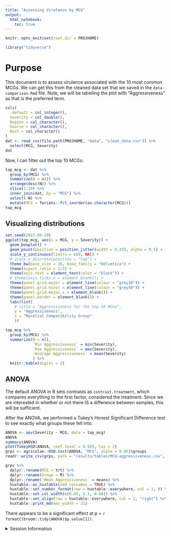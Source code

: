 ```yaml
---
title: "Assessing Virulence by MCG"
output: 
  html_notebook:
    toc: true
---
```


```r
knitr::opts_knit$set(root.dir = PROJHOME)
```

```r
library("tidyverse")
```

# Purpose

This document is to assess virulence associated with the 10 most common MCGs. We
can get this from the cleaned data set that we saved in the
`data-comparison.Rmd` file. Note, we will be labelling the plot with 
"Aggressiveness" as that is the preferred term.

```r
cols(
  .default = col_integer(),
  Severity = col_double(),
  Region = col_character(),
  Source = col_character(),
  Host = col_character()
)
dat <- read_csv(file.path(PROJHOME, "data", "clean_data.csv")) %>%
  select(MCG, Severity)
dat
```

Now, I can filter out the top 10 MCGs:

```r
top_mcg <- dat %>% 
  group_by(MCG) %>%
  summarize(N = n()) %>%
  arrange(desc(N)) %>%
  slice(1:10) %>% 
  inner_join(dat, by = "MCG") %>%
  select(-N) %>%
  mutate(MCG = forcats::fct_inorder(as.character(MCG)))
top_mcg
```

## Visualizing distributions

```r
set.seed(2017-06-29)
ggplot(top_mcg, aes(x = MCG, y = Severity)) +
  geom_boxplot() +
  geom_point(position = position_jitter(width = 0.25), alpha = 0.5) +
  scale_y_continuous(limits = c(0, NA)) +
  # scale_x_discrete(position = "top") +
  theme_bw(base_size = 16, base_family = "Helvetica") +
  theme(aspect.ratio = 1/2) +
  theme(axis.text = element_text(color = "black")) +
  # theme(axis.ticks.x = element_blank()) +
  theme(panel.grid.major = element_line(colour = "grey20")) +
  theme(panel.grid.minor = element_line(colour = "grey50")) +
  theme(panel.grid.major.x = element_blank()) +
  theme(panel.border = element_blank()) +
  labs(list(
    # title = "Aggressiveness for the top 10 MCGs",
    y = "Aggressiveness",
    x = "Mycelial Compatibility Group"
    ))
```

```r
top_mcg %>% 
  group_by(MCG) %>%
  summarize(N = n(), 
            `Min Aggressiveness` = min(Severity),
            `Max Aggressiveness` = max(Severity),
            `Average Aggressiveness` = mean(Severity)
            ) %>%
  knitr::kable(digits = 2)
```


## ANOVA

The default ANOVA in R sets contrasts as `contrast.treatment`, which compares
everything to the first factor, considered the treatment. Since we are
interested in whether or not there IS a difference between samples, this will
be sufficient.

After the ANOVA, we performed a Tukey's Honest Significant Difference test to
see exactly what groups these fell into.

```r
ANOVA <- aov(Severity ~ MCG, data = top_mcg)
ANOVA
summary(ANOVA)
plot(TukeyHSD(ANOVA, conf.level = 0.95), las = 2)
grps <- agricolae::HSD.test(ANOVA, "MCG", alpha = 0.05)$groups
readr::write_csv(grps, path = "results/tables/MCG-aggressiveness.csv", col_names = TRUE)

grps %>% 
  dplyr::rename(MCG = trt) %>%
  dplyr::rename(Group = M) %>%
  dplyr::rename(`Mean Aggressiveness` = means) %>%
  huxtable::as_huxtable(add_colnames = TRUE) %>%
  huxtable::set_number_format(row = huxtable::everywhere, col = 1, 0) %>% 
  huxtable::set_col_width(c(0.05, 0.3, 0.08)) %>%
  huxtable::set_align(row = huxtable::everywhere, col = 2, "right") %>%
  huxtable::print_md(max_width = 31)
```

There appears to be a significant effect at p = `r formatC(broom::tidy(ANOVA)$p.value[1])`.


<details>
<summary>Session Information</summary>

```r
options(width = 100)
devtools::session_info()
```

</details>
